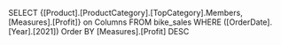 SELECT {[Product].[ProductCategory].[TopCategory].Members, [Measures].[Profit]} on Columns
FROM bike_sales
WHERE ([OrderDate].[Year].[2021])
Order BY [Measures].[Profit] DESC